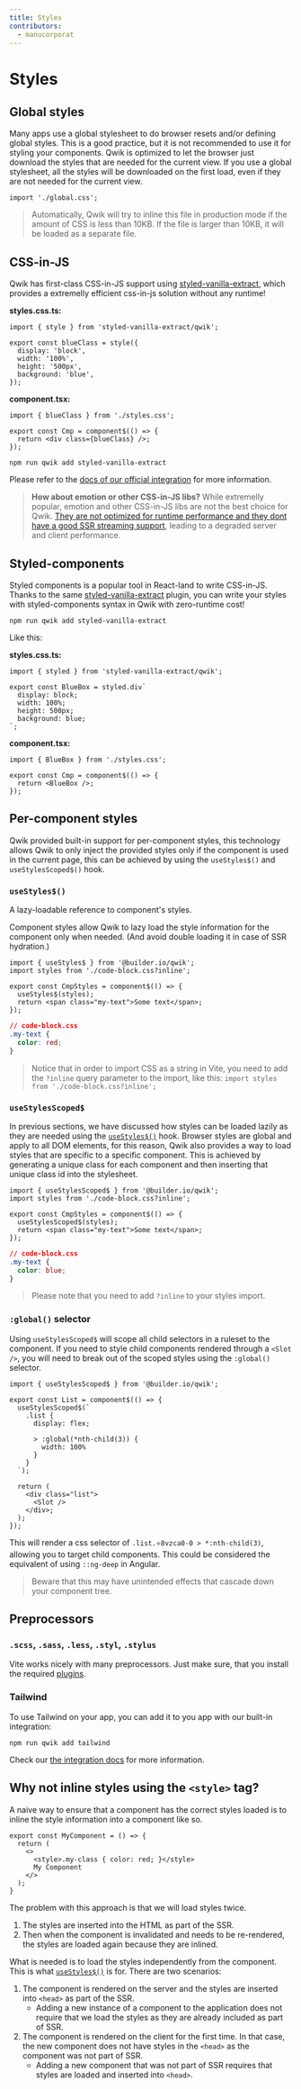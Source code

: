 ```yaml
---
title: Styles
contributors:
  - manucorporat
---
```


# Styles

## Global styles

Many apps use a global stylesheet to do browser resets and/or defining global styles. This is a good practice, but it is not recommended to use it for styling your components. Qwik is optimized to let the browser just download the styles that are needed for the current view. If you use a global stylesheet, all the styles will be downloaded on the first load, even if they are not needed for the current view.

```tsx
import './global.css';
```

> Automatically, Qwik will try to inline this file in production mode if the amount of CSS is less than 10KB. If the file is larger than 10KB, it will be loaded as a separate file.

## CSS-in-JS

Qwik has first-class CSS-in-JS support using [styled-vanilla-extract](https://github.com/wmertens/styled-vanilla-extract), which provides a extremelly efficient css-in-js solution without any runtime!

**styles.css.ts:**

```tsx
import { style } from 'styled-vanilla-extract/qwik';

export const blueClass = style({
  display: 'block',
  width: '100%',
  height: '500px',
  background: 'blue',
});
```

**component.tsx:**

```tsx
import { blueClass } from './styles.css';

export const Cmp = component$(() => {
  return <div class={blueClass} />;
});
```

```shell
npm run qwik add styled-vanilla-extract
```

Please refer to the [docs of our official integration](/integrations/integration/styled-vanilla-extract/index.mdx) for more information.

> **How about emotion or other CSS-in-JS libs?** While extremelly popular, emotion and other CSS-in-JS libs are not the best choice for Qwik. [They are not optimized for runtime performance and they dont have a good SSR streaming support](https://dev.to/srmagura/why-were-breaking-up-wiht-css-in-js-4g9b), leading to a degraded server and client performance.

## Styled-components

Styled components is a popular tool in React-land to write CSS-in-JS. Thanks to the same [styled-vanilla-extract](https://github.com/wmertens/styled-vanilla-extract) plugin, you can write your styles with styled-components syntax in Qwik with zero-runtime cost!

```shell
npm run qwik add styled-vanilla-extract
```

Like this:

**styles.css.ts:**

```tsx
import { styled } from 'styled-vanilla-extract/qwik';

export const BlueBox = styled.div`
  display: block;
  width: 100%;
  height: 500px;
  background: blue;
`;
```

**component.tsx:**

```tsx
import { BlueBox } from './styles.css';

export const Cmp = component$(() => {
  return <BlueBox />;
});
```

## Per-component styles

Qwik provided built-in support for per-component styles, this technology allows Qwik to only inject the provided styles only if the component is used in the current page, this can be achieved by using the `useStyles$()` and `useStylesScoped$()` hook.

### `useStyles$()`

A lazy-loadable reference to component's styles.

Component styles allow Qwik to lazy load the style information for the component only when needed. (And avoid double loading it in case of SSR hydration.)

```tsx
import { useStyles$ } from '@builder.io/qwik';
import styles from './code-block.css?inline';

export const CmpStyles = component$(() => {
  useStyles$(styles);
  return <span class="my-text">Some text</span>;
});
```

```css
// code-block.css
.my-text {
  color: red;
}
```

> Notice that in order to import CSS as a string in Vite, you need to add the `?inline` query parameter to the import, like this: `import styles from './code-block.css?inline';`

### `useStylesScoped$`

In previous sections, we have discussed how styles can be loaded lazily as they are needed using the [`useStyles$()`](/docs/components/styles/index.mdx#usestyles) hook.
Browser styles are global and apply to all DOM elements, for this reason, Qwik also provides a way to load styles that are specific to a specific component.
This is achieved by generating a unique class for each component and then inserting that unique class id into the stylesheet.

```tsx
import { useStylesScoped$ } from '@builder.io/qwik';
import styles from './code-block.css?inline';

export const CmpStyles = component$(() => {
  useStylesScoped$(styles);
  return <span class="my-text">Some text</span>;
});
```

```css
// code-block.css
.my-text {
  color: blue;
}
```

> Please note that you need to add `?inline` to your styles import.

### `:global()` selector

Using `useStylesScoped$` will scope all child selectors in a ruleset to the component. If you need to style child components rendered through a `<Slot />`, you will need to break out of the scoped styles using the `:global()` selector.

```tsx
import { useStylesScoped$ } from '@builder.io/qwik';

export const List = component$(() => {
  useStylesScoped$(`
    .list {
      display: flex;

      > :global(*nth-child(3)) {
        width: 100%
      }
    }
  `);

  return (
    <div class="list">
      <Slot />
    </div>;
  );
});
```

This will render a css selector of `.list.⭐️8vzca0-0 > *:nth-child(3)`, allowing you to target child components. This could be considered the equivalent of using `::ng-deep` in Angular.

> Beware that this may have unintended effects that cascade down your component tree.

## Preprocessors

### `.scss`, `.sass`, `.less`, `.styl`, `.stylus`

Vite works nicely with many preprocessors. Just make sure, that you install the required [plugins](https://vitejs.dev/guide/features.html#css-pre-processors).

### Tailwind

To use Tailwind on your app, you can add it to you app with our built-in integration:

```shell
npm run qwik add tailwind
```

Check our [the integration docs](../../../integrations/integration/tailwind) for more information.

## Why not inline styles using the `<style>` tag?

A naive way to ensure that a component has the correct styles loaded is to inline the style information into a component like so.

```tsx
export const MyComponent = () => {
  return (
    <>
      <style>.my-class { color: red; }</style>
      My Component
    </>
  );
}
```

The problem with this approach is that we will load styles twice.

1. The styles are inserted into the HTML as part of the SSR.
2. Then when the component is invalidated and needs to be re-rendered, the styles are loaded again because they are inlined.

What is needed is to load the styles independently from the component. This is what [`useStyles$()`](/docs/components/styles/index.mdx#usestyles) is for. There are two scenarios:

1. The component is rendered on the server and the styles are inserted into `<head>` as part of the SSR.
   - Adding a new instance of a component to the application does not require that we load the styles as they are already included as part of SSR.
2. The component is rendered on the client for the first time. In that case, the new component does not have styles in the `<head>` as the component was not part of SSR.
   - Adding a new component that was not part of SSR requires that styles are loaded and inserted into `<head>`.
